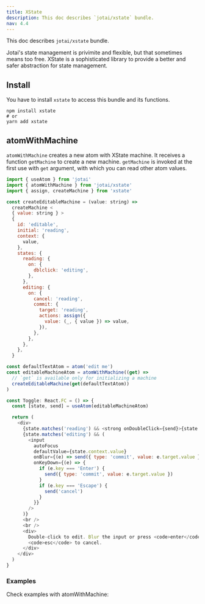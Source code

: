 ```yaml
---
title: XState
description: This doc describes `jotai/xstate` bundle.
nav: 4.4
---
```


This doc describes `jotai/xstate` bundle.

Jotai's state management is privimite and flexible,
but that sometimes means too free.
XState is a sophisticated library to provide
a better and safer abstraction for state management.

## Install

You have to install `xstate` to access this bundle and its functions.

```
npm install xstate
# or
yarn add xstate
```

## atomWithMachine

`atomWithMachine` creates a new atom with XState machine.
It receives a function `getMachine` to create a new machine.
`getMachine` is invoked at the first use with `get` argument,
with which you can read other atom values.

```js
import { useAtom } from 'jotai'
import { atomWithMachine } from 'jotai/xstate'
import { assign, createMachine } from 'xstate'

const createEditableMachine = (value: string) =>
  createMachine <
  { value: string } >
  {
    id: 'editable',
    initial: 'reading',
    context: {
      value,
    },
    states: {
      reading: {
        on: {
          dblclick: 'editing',
        },
      },
      editing: {
        on: {
          cancel: 'reading',
          commit: {
            target: 'reading',
            actions: assign({
              value: (_, { value }) => value,
            }),
          },
        },
      },
    },
  }

const defaultTextAtom = atom('edit me')
const editableMachineAtom = atomWithMachine((get) =>
  // `get` is available only for initializing a machine
  createEditableMachine(get(defaultTextAtom))
)

const Toggle: React.FC = () => {
  const [state, send] = useAtom(editableMachineAtom)

  return (
    <div>
      {state.matches('reading') && <strong onDoubleClick={send}>{state.context.value}</strong>}
      {state.matches('editing') && (
        <input
          autoFocus
          defaultValue={state.context.value}
          onBlur={(e) => send({ type: 'commit', value: e.target.value })}
          onKeyDown={(e) => {
            if (e.key === 'Enter') {
              send({ type: 'commit', value: e.target.value })
            }
            if (e.key === 'Escape') {
              send('cancel')
            }
          }}
        />
      )}
      <br />
      <br />
      <div>
        Double-click to edit. Blur the input or press <code>enter</code> to commit. Press{' '}
        <code>esc</code> to cancel.
      </div>
    </div>
  )
}
```

### Examples

Check examples with atomWithMachine:

<Codesandbox id="gxwnx" />
